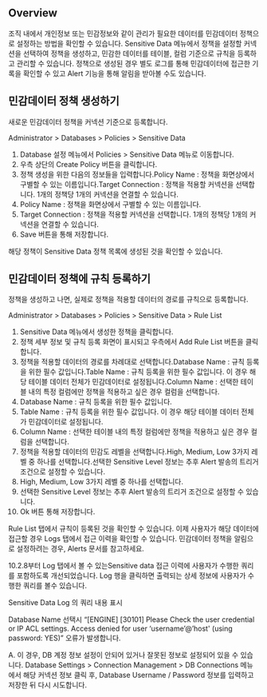 ## Overview
조직 내에서 개인정보 또는 민감정보와 같이 관리가 필요한 데이터를 민감데이터 정책으로 설정하는 방법을 확인할 수 있습니다. Sensitive Data 메뉴에서 정책을 설정할 커넥션을 선택하여 정책을 생성하고, 민감한 데이터를 테이블, 컬럼 기준으로 규칙을 등록하고 관리할 수 있습니다. 정책으로 생성된 경우 별도 로그를 통해 민감데이터에 접근한 기록을 확인할 수 있고 Alert 기능을 통해 알림을 받아볼 수도 있습니다.

## 민감데이터 정책 생성하기
새로운 민감데이터 정책을 커넥션 기준으로 등록합니다.

Administrator &gt; Databases &gt; Policies &gt; Sensitive Data

1. Database 설정 메뉴에서 Policies >  Sensitive Data 메뉴로 이동합니다.
2. 우측 상단의 Create Policy 버튼을 클릭합니다.
3. 정책 생성을 위한 다음의 정보들을 입력합니다.Policy Name : 정책을 화면상에서 구별할 수 있는 이름입니다.Target Connection : 정책을 적용할 커넥션을 선택합니다. 1개의 정책당 1개의 커넥션을 연결할 수 있습니다.
  1. Policy Name : 정책을 화면상에서 구별할 수 있는 이름입니다.
  2. Target Connection : 정책을 적용할 커넥션을 선택합니다. 1개의 정책당 1개의 커넥션을 연결할 수 있습니다.
4. Save 버튼을 통해 저장합니다.

해당 정책이 Sensitive Data 정책 목록에 생성된 것을 확인할 수 있습니다.

## 민감데이터 정책에 규칙 등록하기
정책을 생성하고 나면, 실제로 정책을 적용할 데이터의 경로를 규칙으로 등록합니다.

Administrator &gt; Databases &gt; Policies &gt; Sensitive Data &gt; Rule List

1. Sensitive Data 메뉴에서 생성한 정책을 클릭합니다.
2. 정책 세부 정보 및 규칙 등록 화면이 표시되고 우측에서 Add Rule List 버튼을 클릭합니다.
3. 정책을 적용할 데이터의 경로를 차례대로 선택합니다.Database Name : 규칙 등록을 위한 필수 값입니다.Table Name : 규칙 등록을 위한 필수 값입니다. 이 경우 해당 테이블 데이터 전체가 민감데이터로 설정됩니다.Column Name : 선택한 테이블 내의 특정 컬럼에만 정책을 적용하고 싶은 경우 컬럼을 선택합니다.
  1. Database Name : 규칙 등록을 위한 필수 값입니다.
  2. Table Name : 규칙 등록을 위한 필수 값입니다. 이 경우 해당 테이블 데이터 전체가 민감데이터로 설정됩니다.
  3. Column Name : 선택한 테이블 내의 특정 컬럼에만 정책을 적용하고 싶은 경우 컬럼을 선택합니다.
4. 정책을 적용할 데이터의 민감도 레벨을 선택합니다.High, Medium, Low 3가지 레벨 중 하나를 선택합니다.선택한 Sensitive Level 정보는 추후 Alert 발송의 트리거 조건으로 설정할 수 있습니다.
  1. High, Medium, Low 3가지 레벨 중 하나를 선택합니다.
  2. 선택한 Sensitive Level 정보는 추후 Alert 발송의 트리거 조건으로 설정할 수 있습니다.
5. Ok 버튼 통해 저장합니다.

Rule List 탭에서 규칙이 등록된 것을 확인할 수 있습니다. 이제 사용자가 해당 데이터에 접근할 경우 Logs 탭에서 접근 이력을 확인할 수 있습니다. 민감데이터 정책을 알림으로 설정하려는 경우, Alerts 문서를 참고하세요.

10.2.8부터 Log 탭에서 볼 수 있는Sensitive data 접근 이력에 사용자가 수행한 쿼리를 포함하도록 개선되었습니다.  Log 행을 클릭하면 출력되는 상세 정보에 사용자가 수행한 쿼리를 볼수 있습니다.

Sensitive Data Log 의 쿼리 내용 표시

Database Name 선택시 “[ENGINE] [30101] Please Check the user credential or IP ACL settings. Access denied for user ‘username’@’host' (using password: YES)” 오류가 발생합니다.

A. 이 경우, DB 계정 정보 설정이 안되어 있거나 잘못된 정보로 설정되어 있을 수 있습니다. Database Settings &gt; Connection Management &gt; DB Connections 메뉴에서 해당 커넥션 정보 클릭 후, Database Username / Password 정보를 입력하고 저장한 뒤 다시 시도합니다.
